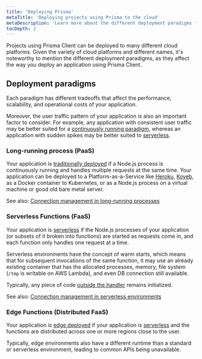 ```yaml
---
title: 'Deploying Prisma'
metaTitle: 'Deploying projects using Prisma to the cloud'
metaDescription: 'Learn more about the different deployment paradigms for Node.js applications and how they affect deploying an application using Prisma Client.'
tocDepth: 2
---
```


<TopBlock>

Projects using Prisma Client can be deployed to many different cloud platforms. Given the variety of cloud platforms and different names, it's noteworthy to mention the different deployment paradigms, as they affect the way you deploy an application using Prisma Client.

</TopBlock>

## Deployment paradigms

Each paradigm has different tradeoffs that affect the performance, scalability, and operational costs of your application.

Moreover, the user traffic pattern of your application is also an important factor to consider. For example, any application with consistent user traffic may be better suited for a [continuously running paradigm](#long-running-process-paas), whereas an application with sudden spikes may be better suited to [serverless](#serverless-faas).

### Long-running process (PaaS)

Your application is [traditionally deployed](./traditional-deployments) if a Node.js process is continuously running and handles multiple requests at the same time. Your application can be deployed to a Platform-as-a-Service like [Heroku](./traditional-deployments/deploying-to-heroku), [Koyeb](./traditional-deployments/deploying-to-koyeb), as a Docker container to Kubernetes, or as a Node.js process on a virtual machine or good old bare metal server.

See also: [Connection management in long-running processes](/guides/performance-and-optimization/connection-management#long-running-processes)

### Serverless Functions (FaaS)

Your application is [serverless](./serverless-deployments) if the Node.js processes of your application (or subsets of it broken into functions) are started as requests come in, and each function only handles one request at a time.

Serverless environments have the concept of warm starts, which means that for subsequent invocations of the same function, it may use an already existing container that has the allocated processes, memory, file system (`/tmp` is writable on AWS Lambda), and even DB connection still available.

Typically, any piece of code [outside the handler](https://docs.aws.amazon.com/lambda/latest/dg/gettingstarted-features.html#gettingstarted-features-programmingmodel) remains initialized.

See also: [Connection management in serverless environments](/guides/performance-and-optimization/connection-management#serverless-environments-faas)

### Edge Functions (Distributed FaaS)

Your application is [edge deployed](./edge-deployments) if your application is [serverless](#serverless-faas) and the functions are distributed across one or more regions close to the user.

Typically, edge environments also have a different runtime than a standard or serverless environment, leading to common APIs being unavailable.
